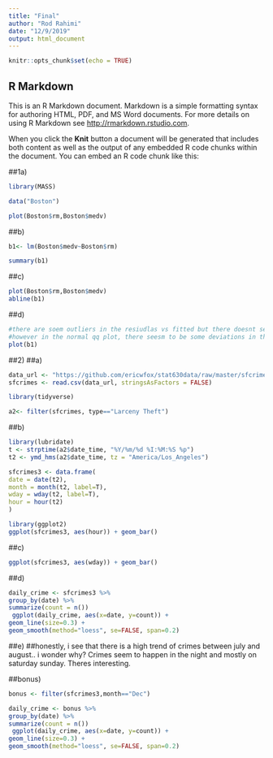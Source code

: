 ```yaml
---
title: "Final"
author: "Rod Rahimi"
date: "12/9/2019"
output: html_document
---
```


```r
knitr::opts_chunk$set(echo = TRUE)
```

## R Markdown

This is an R Markdown document. Markdown is a simple formatting syntax for authoring HTML, PDF, and MS Word documents. For more details on using R Markdown see <http://rmarkdown.rstudio.com>.

When you click the **Knit** button a document will be generated that includes both content as well as the output of any embedded R code chunks within the document. You can embed an R code chunk like this:

##1a)
```r
library(MASS)

data("Boston")

plot(Boston$rm,Boston$medv)

```

##b)

```r
b1<- lm(Boston$medv~Boston$rm)

summary(b1)
```
##c)

```r
plot(Boston$rm,Boston$medv)
abline(b1)
```

##d)
```r
#there are soem outliers in the resiudlas vs fitted but there doesnt seem to be anyfunneling or anything. (maybe a little funneling)
#however in the normal qq plot, there seesm to be some deviations in the ends, but for the most part is doing well. So if we remove the outliers, I say no violation, but with outliers there are violations in the assumptions.
plot(b1)
```
##2)
##a)
```r
data_url <- "https://github.com/ericwfox/stat630data/raw/master/sfcrimes.csv"
sfcrimes <- read.csv(data_url, stringsAsFactors = FALSE)

library(tidyverse)

a2<- filter(sfcrimes, type=="Larceny Theft")

```


##b)
```r
library(lubridate)
t <- strptime(a2$date_time, "%Y/%m/%d %I:%M:%S %p")
t2 <- ymd_hms(a2$date_time, tz = "America/Los_Angeles")

sfcrimes3 <- data.frame(
date = date(t2),
month = month(t2, label=T),
wday = wday(t2, label=T),
hour = hour(t2)
)

library(ggplot2)
ggplot(sfcrimes3, aes(hour)) + geom_bar()


```
##c)
```r
ggplot(sfcrimes3, aes(wday)) + geom_bar()

```
##d)
```r
daily_crime <- sfcrimes3 %>%
group_by(date) %>%
summarize(count = n())
 ggplot(daily_crime, aes(x=date, y=count)) +
geom_line(size=0.3) +
geom_smooth(method="loess", se=FALSE, span=0.2)

```
##e)
##honestly, i see that there is a high trend of crimes between july and august.. i wonder why? Crimes seem to happen in the night and mostly on saturday sunday. Theres interesting. 

##bonus)
```r
bonus <- filter(sfcrimes3,month=="Dec")

daily_crime <- bonus %>%
group_by(date) %>%
summarize(count = n())
 ggplot(daily_crime, aes(x=date, y=count)) +
geom_line(size=0.3) +
geom_smooth(method="loess", se=FALSE, span=0.2)
```

